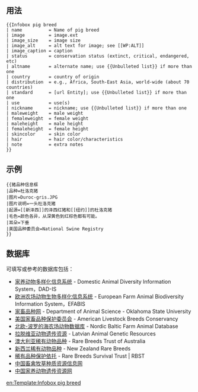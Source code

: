<includeonly><!-- 在這裡加入模板的保護標識 --></includeonly><noinclude>{{template doc page viewed directly}}</noinclude>
<!-- 在本行下編輯模板說明 -->

== 用法 ==
<pre style="overflow: auto">
{{Infobox pig breed
| name          = Name of pig breed
| image         = image.ext
| image_size    = image size
| image_alt     = alt text for image; see [[WP:ALT]]
| image_caption = caption
| status        = conservation status (extinct, critical, endangered, etc)
| altname       = alternate name; use {{Unbulleted list}} if more than one
| country       = country of origin
| distribution  = e.g., Africa, South-East Asia, world-wide (about 70 countries)
| standard      = [url Entity]; use {{Unbulleted list}} if more than one
| use           = use(s)
| nickname      = nickname; use {{Unbulleted list}} if more than one
| maleweight    = male weight
| femaleweight  = female weight
| maleheight    = male height
| femaleheight  = female height
| skincolor     = skin color
| hair          = hair color/characteristics
| note          = extra notes
}}
</pre>

== 示例 ==
{{猪品种信息框
|品种=杜洛克猪
|图片=Duroc-gris.JPG
|图片说明=一头杜洛克猪
|起源=[[新泽西]]的泽西红猪和[[纽约]]的杜洛克猪
|毛色=颜色各异，从深黄色到红棕色都有可能。
|耳朵=下垂
|美国品种委员会=National Swine Registry
}}
<pre style=width:60%;>
{{猪品种信息框
|品种=杜洛克猪
|图片=Duroc-gris.JPG
|图片说明=一头杜洛克猪
|起源=[[新泽西]]的泽西红猪和[[纽约]]的杜洛克猪
|毛色=颜色各异，从深黄色到红棕色都有可能。
|耳朵=下垂
|美国品种委员会=National Swine Registry
}}
</pre>

== 数据库 ==
可填写或参考的数据库包括：
* [http://dad.fao.org/ 家养动物多样化信息系统] - Domestic Animal Diversity Information System，DAD-IS
* [http://efabis.izoo.krakow.pl/cgi-bin/EfabisWeb.cgi?sid=7e0bb028722dbf4dd2d3c29c12ac7e4f,brsrch 欧洲农场动物生物多样化信息系统] - European Farm Animal Biodiversity Information System，EFABIS
* [http://www.ansi.okstate.edu/breeds/swine/ 家畜品种网] - Department of Animal Science - Oklahoma State University
* [http://www.albc-usa.org/cpl/wtchlist.html#pigs 美国家畜品种保护委员会] - American Livestock Breeds Conservancy
* [http://www.nordgen.org/index.php/en/content/view/full/1384 北欧-波罗的海农场动物数据库] - Nordic Baltic Farm Animal Database
* [http://www2.llu.lv/homepg/agro_web/latvianangr.htm 拉脱维亚动物遗传资源] - Latvian Animal Genetic Resources
* [http://rbta.org/breedprofiles.htm 澳大利亚稀有动物品种] - Rare Breeds Trust of Australia
* [http://rarebreeds.co.nz/list.html 新西兰稀有动物品种] - New Zealand Rare Breeds
* [http://www.rbst.org.uk/watch-list/pigs 稀有品种保护依托] - Rare Breeds Survival Trust | RBST
* [http://www.genebank.cn/003ZYXX.asp 中国畜禽牧草种质资源信息网]
* [http://cdad-is.org.cn/viewnews/home.cbs?db=dpig 中国家养动物遗传资源网]

<includeonly>
<!-- 本行下加入模板的分類 -->
[[Category:动物信息框模板|{{PAGENAME}}]]
<!-- 本行下加入模板的跨語言鏈接 -->

[[en:Template:Infobox pig breed]]
</includeonly>